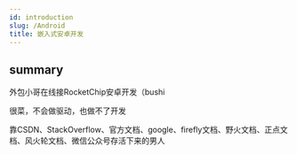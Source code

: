 ```yaml
---
id: introduction
slug: /Android
title: 嵌入式安卓开发
---
```


## summary

外包小哥在线接RocketChip安卓开发（bushi

很菜，不会做驱动，也做不了开发

靠CSDN、StackOverflow、官方文档、google、firefly文档、野火文档、正点文档、风火轮文档、微信公众号存活下来的男人
